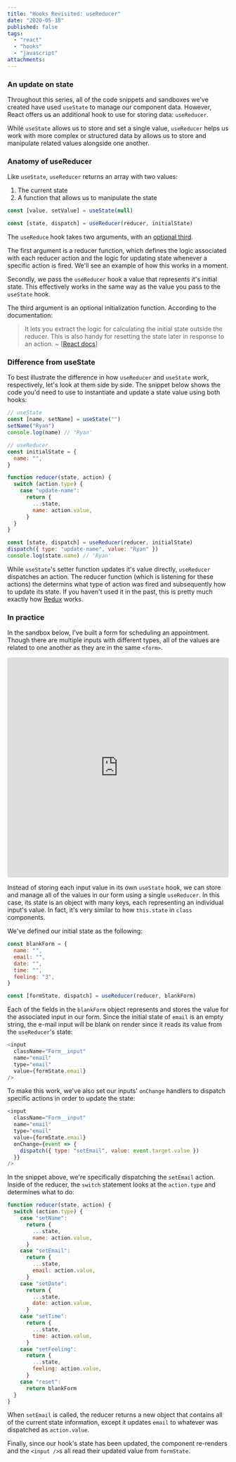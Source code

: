 ```yaml
---
title: "Hooks Revisited: useReducer"
date: "2020-05-18"
published: false
tags:
  - "react"
  - "hooks"
  - "javascript"
attachments:
---
```


### An update on state

Throughout this series, all of the code snippets and sandboxes we've created have used `useState` to manage our component data. However, React offers us an additional hook to use for storing data: `useReducer`.

While `useState` allows us to store and set a single value, `useReducer` helps us work with more complex or structured data by allows us to store and manipulate related values alongside one another.

### Anatomy of useReducer

Like `useState`, `useReducer` returns an array with two values:

1. The current state
2. A function that allows us to manipulate the state

```javascript
const [value, setValue] = useState(null)

const [state, dispatch] = useReducer(reducer, initialState)
```

The `useReduce` hook takes two arguments, with an [optional third](https://reactjs.org/docs/hooks-reference.html#specifying-the-initial-state).

The first argument is a reducer function, which defines the logic associated with each reducer action and the logic for updating state whenever a specific action is fired. We'll see an example of how this works in a moment.

Secondly, we pass the `useReducer` hook a value that represents it's initial state. This effectively works in the same way as the value you pass to the `useState` hook.

The third argument is an optional initialization function. According to the documentation:

> It lets you extract the logic for calculating the initial state outside the reducer. This is also handy for resetting the state later in response to an action. ~ [[React docs](https://reactjs.org/docs/hooks-reference.html#lazy-initialization)]

### Difference from useState

To best illustrate the difference in how `useReducer` and `useState` work, respectively, let's look at them side by side. The snippet below shows the code you'd need to use to instantiate and update a state value using both hooks:

```javascript
// useState
const [name, setName] = useState("")
setName("Ryan")
console.log(name) // 'Ryan'

// useReducer
const initialState = {
  name: "",
}

function reducer(state, action) {
  switch (action.type) {
    case "update-name":
      return {
        ...state,
        name: action.value,
      }
  }
}

const [state, dispatch] = useReducer(reducer, initialState)
dispatch({ type: "update-name", value: "Ryan" })
console.log(state.name) // 'Ryan'
```

While `useState`'s setter function updates it's value directly, `useReducer` dispatches an action. The reducer function (which is listening for these actions) the determins what type of action was fired and subsequently how to update its state. If you haven't used it in the past, this is pretty much exactly how [Redux](https://redux.js.org/) works.

### In practice

In the sandbox below, I've built a form for scheduling an appointment. Though there are multiple inputs with different types, all of the values are related to one another as they are in the same `<form>`.

<iframe
  src="https://codesandbox.io/embed/hooksusereducer-5rntg?fontsize=14&hidenavigation=1&theme=dark"
  style="width:100%; height:500px; border:0; border-radius: 4px; overflow:hidden;"
  title="hooks/useReducer"
  allow="accelerometer; ambient-light-sensor; camera; encrypted-media; geolocation; gyroscope; hid; microphone; midi; payment; usb; vr"
  sandbox="allow-forms allow-modals allow-popups allow-presentation allow-same-origin allow-scripts"
></iframe>

Instead of storing each input value in its own `useState` hook, we can store and manage all of the values in our form using a single `useReducer`. In this case, its state is an object with many keys, each representing an individual input's value. In fact, it's very similar to how `this.state` in `class` components.

We've defined our initial state as the following:

```javascript
const blankForm = {
  name: "",
  email: "",
  date: "",
  time: "",
  feeling: "3",
}

const [formState, dispatch] = useReducer(reducer, blankForm)
```

Each of the fields in the `blankForm` object represents and stores the value for the associated input in our form. Since the initial state of `email` is an empty string, the e-mail input will be blank on render since it reads its value from the `useReducer`'s state:

```javascript
<input
  className="Form__input"
  name="email"
  type="email"
  value={formState.email}
/>
```

To make this work, we've also set our inputs' `onChange` handlers to dispatch specific actions in order to update the state:

```javascript
<input
  className="Form__input"
  name="email"
  type="email"
  value={formState.email}
  onChange={event => {
    dispatch({ type: "setEmail", value: event.target.value })
  }}
/>
```

In the snippet above, we're specifically dispatching the `setEmail` action. Inside of the reducer, the `switch` statement looks at the `action.type` and determines what to do:

```javascript
function reducer(state, action) {
  switch (action.type) {
    case "setName":
      return {
        ...state,
        name: action.value,
      }
    case "setEmail":
      return {
        ...state,
        email: action.value,
      }
    case "setDate":
      return {
        ...state,
        date: action.value,
      }
    case "setTime":
      return {
        ...state,
        time: action.value,
      }
    case "setFeeling":
      return {
        ...state,
        feeling: action.value,
      }
    case "reset":
      return blankForm
  }
}
```

When `setEmail` is called, the reducer returns a new object that contains all of the current state information, except it updates `email` to whatever was dispatched as `action.value`.

Finally, since our hook's state has been updated, the component re-renders and the `<input />`s all read their updated value from `formState`.
